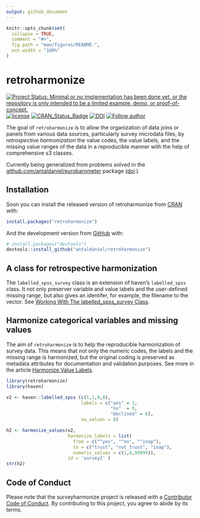 ```yaml
---
output: github_document
---
```


<!-- README.md is generated from README.Rmd. Please edit that file -->

```r
knitr::opts_chunk$set(
  collapse = TRUE,
  comment = "#>",
  fig.path = "man/figures/README-",
  out.width = "100%"
)
```

# retroharmonize

<!-- badges: start -->
[![Project Status: Minimal or no implementation has been done yet, or the repository is only intended to be a limited example, demo, or proof-of-concept.](https://www.repostatus.org/badges/latest/concept.svg)](https://www.repostatus.org/#concept)
[![license](https://img.shields.io/badge/license-GPL--3-blue.svg)](https://www.gnu.org/licenses/gpl-3.0.en.html)
[![CRAN_Status_Badge](https://www.r-pkg.org/badges/version/eurobarometer)](https://cran.r-project.org/package=eurobarometer)
[![DOI](https://zenodo.org/badge/DOI/10.5281/zenodo.3937746.svg)](https://doi.org/10.5281/zenodo.3937746)
[![Follow author](https://img.shields.io/twitter/follow/antaldaniel.svg?style=social)](https://twitter.com/intent/follow?screen_name=antaldaniel)

<!-- badges: end -->

The goal of `retroharmonize` is to allow the organization of data joins or panels from various data sources, particularly survey microdata files, by *retrospective harmonization* the value codes, the value labels, and the missing value ranges of the data in a reproducible manner with the help of comprehensive s3 classes.

Currently being generalized from problems solved in the  [github.com/antaldaniel/eurobarometer]((https://github.com/antaldaniel/eurobarometer)) package ([doi](https://doi.org/10.5281/zenodo.3825700).)


## Installation

Soon you can install the released version of retroharmonize from [CRAN](https://CRAN.R-project.org) with:

``` r
install.packages("retroharmonize")
```

And the development version from [GitHub](https://github.com/) with:

``` r
# install.packages("devtools")
devtools::install_github("antaldaniel/retroharmonize")
```
## A class for retrospective harmonization

The `labelled_spss_survey` class is an extension of haven's `labelled_spss` class. It not only preserver variable and value labels and the user-defined missing range, but also gives an identifer, for example, the filename to the vector. See [Working With The labelled_spss_survey Class](http://retroharmonize.satellitereport.com/articles/labelled_spss_survey.html).

## Harmonize categorical variables and missing values

The aim of `retroharmonize` is to help the reproducible harmonization of survey data. This means that not only the numeric codes, the labels and the missing range is harmonized, but the original coding is preserved as metadata attributes for documentation and validation purposes. See more in the article [Harmonize Value Labels](http://retroharmonize.satellitereport.com/articles/harmonize_labels.html).

```r
library(retroharmonize)
library(haven)

v2 <- haven::labelled_spss (c(1,1,0,8), 
                            labels = c("yes" = 1,
                                       "no"  = 0,
                                       "declined" = 8),
                            na_values = 8)

h2 <- harmonize_values(v2, 
                       harmonize_labels = list(
                         from = c("^yes", "^no", "^inap"), 
                         to = c("trust", "not_trust", "inap"), 
                         numeric_values = c(1,0,99999)), 
                       id = 'survey2' )
str(h2)
```
## Code of Conduct

Please note that the surveyharmonize project is released with a [Contributor Code of Conduct](https://contributor-covenant.org/version/2/0/CODE_OF_CONDUCT.html). By contributing to this project, you agree to abide by its terms.
